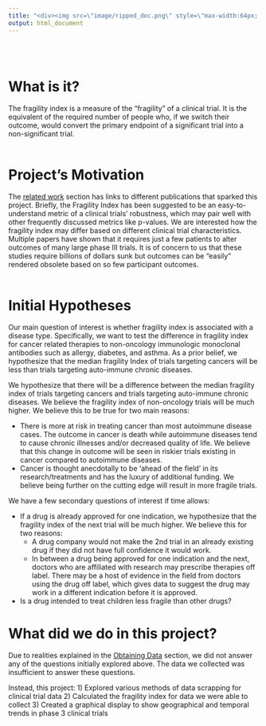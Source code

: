 ```yaml
---
title: "<div><img src=\"image/ripped_doc.png\" style=\"max-width:64px; max-height:64px;\"><span style=\"padding-left:20px\">Fragility Index (FI)</div>"
output: html_document
---
```


<br></br>

# What is it?

The fragility index is a measure of the "fragility" of a clinical trial. It is the equivalent of the required number of people who, if we switch their outcome, would convert the primary endpoint of a significant trial into a non-significant trial. 
<br></br>

# Project's Motivation

The [related work](https://yy3019.github.io/P8105_final_project.github.io/report.html#related_work) section has links to different publications that sparked this project. Briefly, the Fragility Index has been suggested to be an easy-to-understand metric of a clinical trials’ robustness, which may pair well with other frequently discussed metrics like p-values. We are interested how the fragility index may differ based on different clinical trial characteristics. Multiple papers have shown that it requires just a few patients to alter outcomes of many large phase III trials. It is of concern to us that these studies require billions of dollars sunk but outcomes can be "easily" rendered obsolete based on so few participant outcomes. 
<br></br>

# Initial Hypotheses

Our main question of interest is whether fragility index is associated with a disease type. Specifically, we want to test the difference in fragility index for cancer related therapies to non-oncology immunologic monoclonal antibodies such as allergy, diabetes, and asthma. As a prior belief, we hypothesize that the median fragility Index of trials targeting cancers will be less than trials targeting auto-immune chronic diseases. 

We hypothesize that there will be a difference between the median fragility index of trials targeting cancers and trials targeting auto-immune chronic diseases. We believe the fragility index of non-oncology trials will be much higher. We believe this to be true for two main reasons:

* There is more at risk in treating cancer than most autoimmune disease cases. The outcome in cancer is death while autoimmune diseases tend to cause chronic illnesses and/or decreased quality of life. We believe that this change in outcome will be seen in riskier trials existing in cancer compared to autoimmune diseases. 
* Cancer is thought anecdotally to be ‘ahead of the field’ in its research/treatments and has the luxury of additional funding. We believe being further on the cutting edge will result in more fragile trials. 

We have a few secondary questions of interest if time allows:

* If a drug is already approved for one indication, we hypothesize that the fragility index of the next trial will be much higher. We believe this for two reasons:
  * A drug company would not make the 2nd trial in an already existing drug if they did not have full confidence it would work. 
  * In between a drug being approved for one indication and the next, doctors who are affiliated with research may prescribe therapies off label. There may be a host of evidence in the field from doctors using the drug off label, which gives data to suggest the drug may work in a different indication before it is approved. 
* Is a drug intended to treat children less fragile than other drugs? 

# What did we do in this project?

Due to realities explained in the [Obtaining Data](https://yy3019.github.io/P8105_final_project.github.io/report.html#obtaining_data) section, we did not answer any of the questions initially explored above. The data we collected was insufficient to answer these questions.

Instead, this project: 
1) Explored various methods of data scrapping for clinical trial data
2) Calculated the fragility index for data we were able to collect
3) Created a graphical display to show geographical and temporal trends in phase 3 clinical trials

